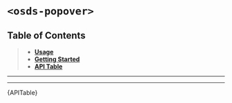 

<Meta title="UI Components/️Popover [atom]/Web Component" />

# `<osds-popover>`

## Table of Contents
> - **[Usage](#usage)**
> - **[Getting Started](#getting-started)**
> - **[API Table](#api-table)**

<hr/>
<Usage />
<hr/>
<div id="api-table"><Description>{APITable}</Description></div>
